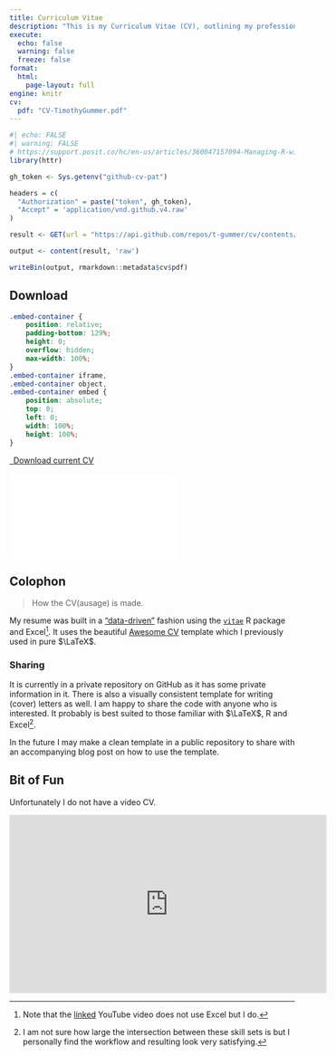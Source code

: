 ```yaml
---
title: Curriculum Vitae
description: "This is my Curriculum Vitae (CV), outlining my professional and education experiences to date. It is not tailored to any particular role and is rather a more detailed and verbose collation of all my experiences I believe to be pertinent to my career."
execute:
  echo: false
  warning: false
  freeze: false
format:
  html:
    page-layout: full
engine: knitr 
cv:
  pdf: "CV-TimothyGummer.pdf"
---
```



```r
#| echo: FALSE
#| warning: FALSE
# https://support.posit.co/hc/en-us/articles/360047157094-Managing-R-with-Rprofile-Renviron-Rprofile-site-Renviron-site-rsession-conf-and-repos-conf
library(httr)

gh_token <- Sys.getenv("github-cv-pat")

headers = c(
  "Authorization" = paste("token", gh_token),
  "Accept" = 'application/vnd.github.v4.raw'
)

result <- GET(url = "https://api.github.com/repos/t-gummer/cv/contents/public_cv/CV-TimothyGummer.pdf", add_headers(headers))

output <- content(result, 'raw')

writeBin(output, rmarkdown::metadata$cv$pdf)

```


## Download

```css
.embed-container {
    position: relative;
    padding-bottom: 129%;
    height: 0;
    overflow: hidden;
    max-width: 100%;
}
.embed-container iframe,
.embed-container object,
.embed-container embed {
    position: absolute;
    top: 0;
    left: 0;
    width: 100%;
    height: 100%;
}
```


```{=html}
<p class="text-center">
  <a class="btn btn-primary btn-lg cv-download" href="`r rmarkdown::metadata$cv$pdf`" target="_blank">
    <i class="fa-solid fa-file-arrow-down"></i>&ensp;Download current CV
  </a>
</p>
```


```{=html}
<div class="embed-container">
  <iframe src="`r rmarkdown::metadata$cv$pdf`" style="border: 0.5px"></iframe>
</div>
```

## Colophon

> How the CV(ausage) is made.

My resume was built in a ["data-driven"](https://www.youtube.com/watch?v=cMlRAiQUdD8){target="_blank"} fashion using the [`vitae`](https://pkg.mitchelloharawild.com/vitae/){target="_blank"} R package and Excel[^1]. It uses the beautiful [Awesome CV](https://github.com/posquit0/Awesome-CV){target="_blank"} template which I previously used in pure $\LaTeX$.

### Sharing

It is currently in a private repository on GitHub as it has some private information in it. There is also a visually consistent template for writing (cover) letters as well. I am happy to share the code with anyone who is interested. It probably is best suited to those familiar with $\LaTeX$, R and Excel[^2].

In the future I may make a clean template in a public repository to share with an accompanying blog post on how to use the template.

[^1]: Note that the [linked](https://www.youtube.com/watch?v=cMlRAiQUdD8){target="_blank"} YouTube video does not use Excel but I do.

[^2]: I am not sure how large the intersection between these skill sets is but I personally find the workflow and resulting look very satisfying.

## Bit of Fun

Unfortunately I do not have a video CV.

```{=html}
<iframe width="560" height="315" src="https://www.youtube-nocookie.com/embed/A0U5lpTf0M8" title="YouTube video player" frameborder="0" allow="accelerometer; autoplay; clipboard-write; encrypted-media; gyroscope; picture-in-picture; web-share" allowfullscreen></iframe>
```

